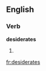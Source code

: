 
==English==

===Verb===
'''desiderates'''

# {{third-person singular of|[[desiderate]]}}

[[fr:desiderates]]
